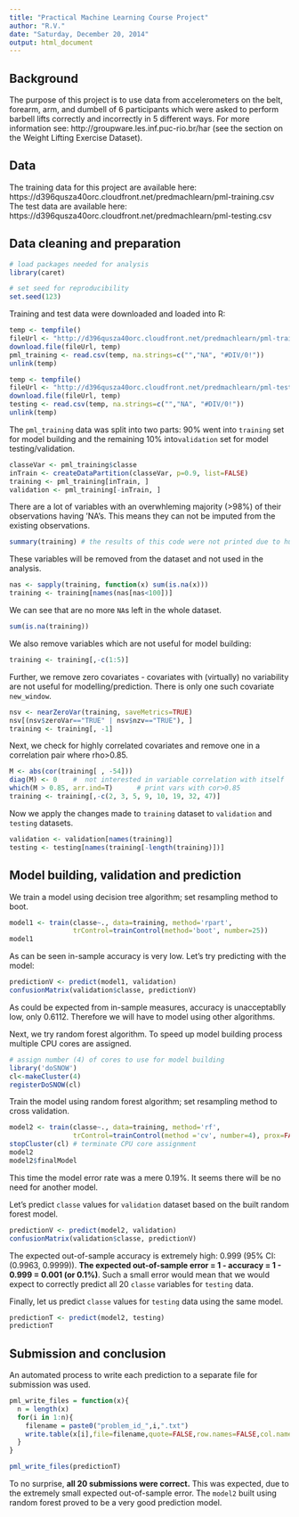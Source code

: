 ```yaml
---
title: "Practical Machine Learning Course Project"
author: "R.V."
date: "Saturday, December 20, 2014"
output: html_document
---
```


## Background

The purpose of this project is to use data from accelerometers on the belt, forearm, arm, and dumbell of 6 participants which were asked to perform barbell lifts correctly and incorrectly in 5 different ways. For more information see: http://groupware.les.inf.puc-rio.br/har (see the section on the Weight Lifting Exercise Dataset). 

## Data 

The training data for this project are available here: 
https://d396qusza40orc.cloudfront.net/predmachlearn/pml-training.csv
The test data are available here: 
https://d396qusza40orc.cloudfront.net/predmachlearn/pml-testing.csv

## Data cleaning and preparation

```r
# load packages needed for analysis
library(caret)

# set seed for reproducibility
set.seed(123)
```

Training and test data were downloaded and loaded into R:
```r
temp <- tempfile()
fileUrl <- "http://d396qusza40orc.cloudfront.net/predmachlearn/pml-training.csv"
download.file(fileUrl, temp)
pml_training <- read.csv(temp, na.strings=c("","NA", "#DIV/0!"))
unlink(temp)

temp <- tempfile()
fileUrl <- "http://d396qusza40orc.cloudfront.net/predmachlearn/pml-testing.csv"
download.file(fileUrl, temp)
testing <- read.csv(temp, na.strings=c("","NA", "#DIV/0!"))
unlink(temp)
```

The `pml_training` data was split into two parts: 90% went into `training` set for model building and the remaining 10% into`validation` set for model testing/validation.
```r
classeVar <- pml_training$classe
inTrain <- createDataPartition(classeVar, p=0.9, list=FALSE)
training <- pml_training[inTrain, ]
validation <- pml_training[-inTrain, ]
```

There are a lot of variables with an overwhleming majority (>98%) of their observations having 'NA's. This means they can not be imputed from the existing observations. 
```r
summary(training) # the results of this code were not printed due to huge dimensions
```

These variables will be removed from the dataset and not used in the analysis.
```r
nas <- sapply(training, function(x) sum(is.na(x)))
training <- training[names(nas[nas<100])]
```

We can see that are no more `NA`s  left in the whole dataset.
```r
sum(is.na(training))
```

We also remove variables which are not useful for model building:
```r
training <- training[,-c(1:5)]
```

Further, we remove zero covariates - covariates with (virtually) no variability are not useful for modelling/prediction. There is only one such covariate `new_window`.
```r
nsv <- nearZeroVar(training, saveMetrics=TRUE)
nsv[(nsv$zeroVar=="TRUE" | nsv$nzv=="TRUE"), ]
training <- training[, -1]
```

Next, we check for highly correlated covariates and remove one in a correlation pair where  rho>0.85.
```r
M <- abs(cor(training[ , -54]))
diag(M) <- 0    #  not interested in variable correlation with itself
which(M > 0.85, arr.ind=T)      # print vars with cor>0.85
training <- training[,-c(2, 3, 5, 9, 10, 19, 32, 47)] 
```

Now we apply the changes made to `training` dataset to `validation` and `testing` datasets.
```r
validation <- validation[names(training)]
testing <- testing[names(training[-length(training)])]
```

## Model building, validation and prediction

We train a model using decision tree algorithm; set resampling method to boot.
```r
model1 <- train(classe~., data=training, method='rpart',  
                trControl=trainControl(method='boot', number=25))
model1
```
As can be seen in-sample accuracy is very low. 
Let's try predicting with the model:
```r
predictionV <- predict(model1, validation)
confusionMatrix(validation$classe, predictionV)
```
As could be expected from in-sample measures, accuracy is unacceptablly low, only 0.6112. Therefore we will have to model using other algorithms.

Next, we try random forest algorithm. To speed up model building process multiple CPU cores are assigned.
```r
# assign number (4) of cores to use for model building
library('doSNOW')
cl<-makeCluster(4) 
registerDoSNOW(cl) 
```
Train the model using random forest algorithm; set resampling method to cross validation.
```r
model2 <- train(classe~., data=training, method='rf', 
                trControl=trainControl(method ='cv', number=4), prox=FALSE)
stopCluster(cl) # terminate CPU core assignment
model2
model2$finalModel
```
This time the model error rate was a mere 0.19%. It seems there will be no need for another model.

Let's predict `classe` values for `validation` dataset based on the built random forest model.
```r
predictionV <- predict(model2, validation)
confusionMatrix(validation$classe, predictionV)
```
The expected out-of-sample accuracy is extremely high: 0.999 (95% CI: (0.9963, 0.9999)). **The expected out-of-sample error = 1 - accuracy = 1 - 0.999 = 0.001 (or 0.1%)**. Such a small error would mean that we would expect to correctly predict all 20 `classe` variables for `testing` data.

Finally, let us predict `classe` values for `testing` data using the same model. 
```r
predictionT <- predict(model2, testing)
predictionT
```

## Submission and conclusion

An automated process to write each prediction to a separate file for submission was used.
```r
pml_write_files = function(x){
  n = length(x)
  for(i in 1:n){
    filename = paste0("problem_id_",i,".txt")
    write.table(x[i],file=filename,quote=FALSE,row.names=FALSE,col.names=FALSE)
  }
}

pml_write_files(predictionT)
```

To no surprise, **all 20 submissions were correct.** This was expected, due to the extremely small expected out-of-sample error. The `model2` built using random forest proved to be a very good prediction model.